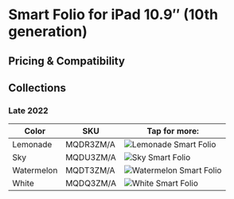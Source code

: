 
# Smart Folio for iPad 10.9″ (10th generation)

## Pricing & Compatibility

## Collections

### Late 2022

| Color | SKU | Tap for more: |
| --- | --- | --- |
| Lemonade | MQDR3<wbr/>ZM/A | <Link href="/latest-ipad/ipad_10/MQDR3"><img src="https://cloudfront.everycase.org/everypreview/MQDR3_AV4.webp" alt="Lemonade Smart Folio"/></Link> |
| Sky | MQDU3<wbr/>ZM/A | <Link href="/latest-ipad/ipad_10/MQDU3"><img src="https://cloudfront.everycase.org/everypreview/MQDU3_AV4.webp" alt="Sky Smart Folio"/></Link> |
| Watermelon | MQDT3<wbr/>ZM/A | <Link href="/latest-ipad/ipad_10/MQDT3"><img src="https://cloudfront.everycase.org/everypreview/MQDT3_AV4.webp" alt="Watermelon Smart Folio"/></Link> |
| White | MQDQ3<wbr/>ZM/A | <Link href="/latest-ipad/ipad_10/MQDQ3"><img src="https://cloudfront.everycase.org/everypreview/MQDQ3_AV4.webp" alt="White Smart Folio"/></Link> |

